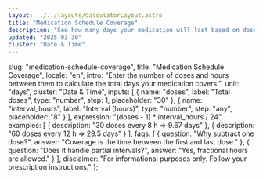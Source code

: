 ```yaml
---
layout: ../../layouts/CalculatorLayout.astro
title: "Medication Schedule Coverage"
description: "See how many days your medication will last based on doses and interval."
updated: "2025-03-30"
cluster: "Date & Time"
---
```



  slug: "medication-schedule-coverage",
  title: "Medication Schedule Coverage",
  locale: "en",
  intro: "Enter the number of doses and hours between them to calculate the total days your medication covers.",
  unit: "days",
  cluster: "Date & Time",
  inputs: [
    { name: "doses", label: "Total doses", type: "number", step: 1, placeholder: "30" },
    { name: "interval_hours", label: "Interval (hours)", type: "number", step: "any", placeholder: "8" }
  ],
  expression: "(doses - 1) * interval_hours / 24",
  examples: [
    { description: "30 doses every 8 h ⇒ 9.67 days" },
    { description: "60 doses every 12 h ⇒ 29.5 days" }
  ],
  faqs: [
    { question: "Why subtract one dose?", answer: "Coverage is the time between the first and last dose." },
    { question: "Does it handle partial intervals?", answer: "Yes, fractional hours are allowed." }
  ],
  disclaimer: "For informational purposes only. Follow your prescription instructions."
};

<Calculator schema={schema} />
